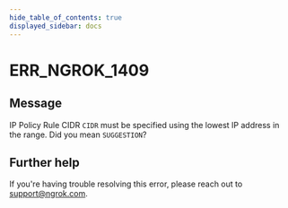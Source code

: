 ```yaml
---
hide_table_of_contents: true
displayed_sidebar: docs
---
```



# ERR_NGROK_1409

## Message

IP Policy Rule CIDR `CIDR` must be specified using the lowest IP address in the range. Did you mean `SUGGESTION`?

<ErrorDetails error="err_ngrok_1409" />

## Further help

If you're having trouble resolving this error, please reach out to [support@ngrok.com](mailto:support@ngrok.com?subject=Help%20with%20ERR_NGROK_1409).
